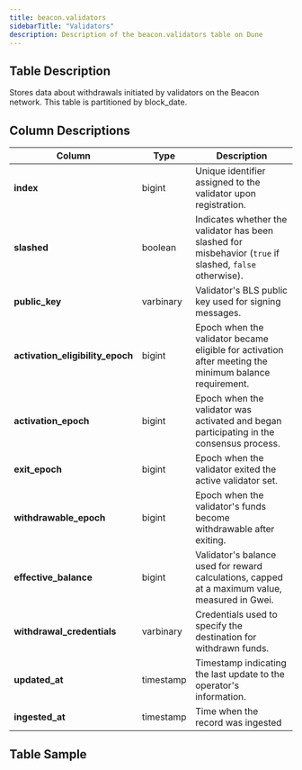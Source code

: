 ```yaml
---
title: beacon.validators
sidebarTitle: "Validators"
description: Description of the beacon.validators table on Dune
---
```


## Table Description
Stores data about withdrawals initiated by validators on the Beacon network. This table is partitioned by block_date.

## Column Descriptions
| **Column**                     | **Type**   | **Description**                                                                                   |
|--------------------------------|------------|---------------------------------------------------------------------------------------------------|
| **index**                      | bigint     | Unique identifier assigned to the validator upon registration.                                    |
| **slashed**                    | boolean    | Indicates whether the validator has been slashed for misbehavior (`true` if slashed, `false` otherwise). |
| **public_key**                 | varbinary  | Validator's BLS public key used for signing messages.                                             |
| **activation_eligibility_epoch** | bigint   | Epoch when the validator became eligible for activation after meeting the minimum balance requirement. |
| **activation_epoch**           | bigint     | Epoch when the validator was activated and began participating in the consensus process.           |
| **exit_epoch**                 | bigint     | Epoch when the validator exited the active validator set.                                          |
| **withdrawable_epoch**         | bigint     | Epoch when the validator's funds become withdrawable after exiting.                                |
| **effective_balance**          | bigint     | Validator's balance used for reward calculations, capped at a maximum value, measured in Gwei.     |
| **withdrawal_credentials**     | varbinary  | Credentials used to specify the destination for withdrawn funds.                                   |
| **updated_at**                 | timestamp  | Timestamp indicating the last update to the operator's information.                                |
| **ingested_at**                | timestamp  | Time when the record was ingested                                                                  |


## Table Sample


<TableSample tableSchema="beacon" tableName="withdrawals" />
